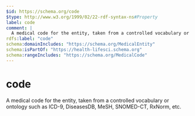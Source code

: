```yaml
---
$id: https://schema.org/code
$type: http://www.w3.org/1999/02/22-rdf-syntax-ns#Property
label: code
comment: |
  A medical code for the entity, taken from a controlled vocabulary or ontology such as ICD-9, DiseasesDB, MeSH, SNOMED-CT, RxNorm, etc.
rdfs:label: "code"
schema:domainIncludes: "https://schema.org/MedicalEntity"
schema:isPartOf: "https://health-lifesci.schema.org"
schema:rangeIncludes: "https://schema.org/MedicalCode"
---
```


# code

A medical code for the entity, taken from a controlled vocabulary or ontology such as ICD-9, DiseasesDB, MeSH, SNOMED-CT, RxNorm, etc.

